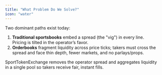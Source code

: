 ```yaml
---
title: "What Problem Do We Solve?"
icon: "water"
---
```


Two dominant paths exist today:

1. **Traditional sportsbooks** embed a spread (the "vig") in every line. Pricing is tilted in the operator’s favor.
2. **Orderbooks** fragment liquidity across price ticks; takers must cross the spread and face thin depth, fewer markets, and no parlays/props.

SportTokenExchange removes the operator spread and aggregates liquidity in a single pool so takers receive fair, instant fills.

## 